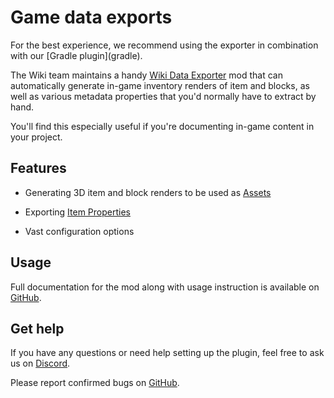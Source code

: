 
# Game data exports

<Callout>
    For the best experience, we recommend using the exporter in combination with our [Gradle plugin](gradle).
</Callout>

The Wiki team maintains a handy [Wiki Data Exporter](https://github.com/Sinytra/WikiDataExporter) mod that can
automatically generate in-game inventory renders of item and blocks, as well as various metadata properties that you'd
normally have to extract by hand.

You'll find this especially useful if you're documenting in-game content in your project.

## Features

- Generating 3D item and block renders to be used as [Assets](../folder_structure/assets)

- Exporting [Item Properties](../folder_structure/game_data#item-properties)

- Vast configuration options

## Usage

Full documentation for the mod along with usage instruction is available on
[GitHub](https://github.com/Sinytra/WikiDataExporter).

## Get help

If you have any questions or need help setting up the plugin, feel free to ask us on
[Discord](https://discord.sinytra.org).

Please report confirmed bugs on [GitHub](https://github.com/Sinytra/WikiDataExporter/issues).